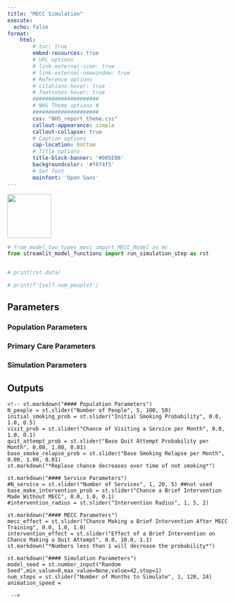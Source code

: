 ```yaml
---
title: "MECC Simulation"
execute:
  echo: false
format:
    html:
        # toc: true
        embed-resources: true
        # URL options
        # link-external-icon: true
        # link-external-newwindow: true
        # Reference options
        # citations-hover: true
        # footnotes-hover: true
        #####################
        # NHS Theme options #
        #####################
        css: "NHS_report_theme.css"
        callout-appearance: simple
        callout-collapse: true
        # Caption options
        cap-location: bottom
        # Title options
        title-block-banner: '#005EB8'
        backgroundcolor: '#f0f4f5'
        # Set font
        mainfont: 'Open Sans'
---
```


![](resources\MECC.jpg){height=100}


```python
# from model_two_types_mecc import MECC_Model as mc
from streamlit_model_functions import run_simulation_step as rst


# print(rst.data)

# print(f'{self.num_people}')
```
## Parameters

### Population Parameters

### Primary Care Parameters

### Simulation Parameters

## Outputs
<!-- `{python}  -->
<!-- Dictionary to store all parameter values
model_parameters = {
    "model_seed": model_seed,
    "N_people": N_people,
    "N_service": 1, ## set to 1 as currently not used
    "initial_smoking_prob": initial_smoking_prob,
    "visit_prob": visit_prob,
    "quit_attempt_prob": quit_attempt_prob,
    "base_smoke_relapse_prob": base_smoke_relapse_prob,
    #"N_service": 1,
    "base_make_intervention_prob": base_make_intervention_prob,
    "mecc_effect": mecc_effect,
    "intervention_effect": intervention_effect,
    }
 -->
    <!-- st.markdown("#### Population Parameters")
    N_people = st.slider("Number of People", 5, 100, 50)
    initial_smoking_prob = st.slider("Initial Smoking Probability", 0.0, 1.0, 0.5)
    visit_prob = st.slider("Chance of Visiting a Service per Month", 0.0, 1.0, 0.1)
    quit_attempt_prob = st.slider("Base Quit Attempt Probability per Month", 0.00, 1.00, 0.01)
    base_smoke_relapse_prob = st.slider("Base Smoking Relapse per Month", 0.00, 1.00, 0.01)
    st.markdown("*Replase chance decreases over time of not smoking*")

    st.markdown("#### Service Parameters")
    #N_service = st.slider("Number of Services", 1, 20, 5) ##not used
    base_make_intervention_prob = st.slider("Chance a Brief Intervention Made Without MECC", 0.0, 1.0, 0.1)
    #intervention_radius = st.slider("Intervention Radius", 1, 5, 2)

    st.markdown("#### MECC Parameters")
    mecc_effect = st.slider("Chance Making a Brief Intervention After MECC Training", 0.0, 1.0, 1.0)
    intervention_effect = st.slider("Effect of a Brief Intervention on Chance Making a Quit Attempt", 0.0, 10.0, 1.1)
    st.markdown("*Numbers less than 1 will decrease the probability*")

    st.markdown("#### Simulation Parameters")
    model_seed = st.number_input("Random Seed",min_value=0,max_value=None,value=42,step=1) 
    num_steps = st.slider("Number of Months to Simulate", 1, 120, 24)
    animation_speed =

     -->
